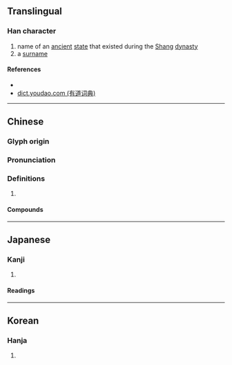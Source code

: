{{character info/new}}
==Translingual==

===Han character===
{{Han char|rn=38|rad=女|as=06|sn=9|four=44411|canj=VHGU|ids=⿰女先}}

# name of an [[ancient]] [[state]] that existed during the [[w:Shang Dynasty|Shang]] [[dynasty]]
# a [[surname]]

====References====
* {{Han ref|kx=0261.150|dkj=06249|dj=0527.180|hdz=21044.140|uh=59FA|ud=23034|bh=CE68|bd=52840}}
* [http://dict.youdao.com/search?le=eng&q=%E5%A7%BA&keyfrom=dict.index dict.youdao.com (有道词典)]

----

==Chinese==
{{zh-forms}}

===Glyph origin===
{{Han etym}}

===Pronunciation===
{{zh-pron
|m=shēn,xiān
|c=sin2
|mc=y
|oc=y
|cat=
}}

===Definitions===
{{zh-hanzi}}

# {{rfdef|zh}}

====Compounds====
{{zh-der|媥姺}}

----

==Japanese==

===Kanji===
{{ja-kanji|grade=|rs=女06}}

# {{rfdef|ja|sort=女06}}

====Readings====
{{ja-readings|on=しん,せい,さい,そん,せん|kun=}}

----

==Korean==

===Hanja===
{{ko-hanja|hangeul=신}}

# {{rfdef|ko|sort=女06}}